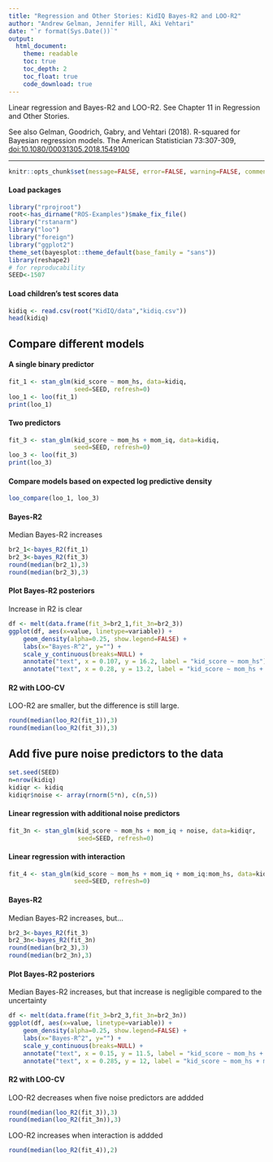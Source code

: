 ```yaml
---
title: "Regression and Other Stories: KidIQ Bayes-R2 and LOO-R2"
author: "Andrew Gelman, Jennifer Hill, Aki Vehtari"
date: "`r format(Sys.Date())`"
output:
  html_document:
    theme: readable
    toc: true
    toc_depth: 2
    toc_float: true
    code_download: true
---
```

Linear regression and Bayes-R2 and LOO-R2. See Chapter 11 in
Regression and Other Stories.

See also Gelman, Goodrich, Gabry, and Vehtari (2018). R-squared for
Bayesian regression models. The American Statistician 73:307-309,
[doi:10.1080/00031305.2018.1549100](https://doi.org/10.1080/00031305.2018.1549100)

-------------


```r
knitr::opts_chunk$set(message=FALSE, error=FALSE, warning=FALSE, comment=NA)
```

#### Load packages

```r
library("rprojroot")
root<-has_dirname("ROS-Examples")$make_fix_file()
library("rstanarm")
library("loo")
library("foreign")
library("ggplot2")
theme_set(bayesplot::theme_default(base_family = "sans"))
library(reshape2)
# for reproducability
SEED<-1507
```

#### Load children's test scores data

```r
kidiq <- read.csv(root("KidIQ/data","kidiq.csv"))
head(kidiq)
```

## Compare different models

#### A single binary predictor

```r
fit_1 <- stan_glm(kid_score ~ mom_hs, data=kidiq,
                  seed=SEED, refresh=0)
loo_1 <- loo(fit_1)
print(loo_1)
```

#### Two predictors

```r
fit_3 <- stan_glm(kid_score ~ mom_hs + mom_iq, data=kidiq,
                  seed=SEED, refresh=0)
loo_3 <- loo(fit_3)
print(loo_3)
```

#### Compare models based on expected log predictive density

```r
loo_compare(loo_1, loo_3)
```

#### Bayes-R2<br>
Median Bayes-R2 increases

```r
br2_1<-bayes_R2(fit_1)
br2_3<-bayes_R2(fit_3)
round(median(br2_1),3)
round(median(br2_3),3)
```

#### Plot Bayes-R2 posteriors<br>
Increase in R2 is clear

```r
df <- melt(data.frame(fit_3=br2_1,fit_3n=br2_3))
ggplot(df, aes(x=value, linetype=variable)) +
    geom_density(alpha=0.25, show.legend=FALSE) +
    labs(x="Bayes-R^2", y="") +
    scale_y_continuous(breaks=NULL) + 
    annotate("text", x = 0.107, y = 16.2, label = "kid_score ~ mom_hs") +
    annotate("text", x = 0.28, y = 13.2, label = "kid_score ~ mom_hs + mom_iq")
```

#### R2 with LOO-CV<br>
LOO-R2 are smaller, but the difference is still large.

```r
round(median(loo_R2(fit_1)),3)
round(median(loo_R2(fit_3)),3)
```

## Add five pure noise predictors to the data

```r
set.seed(SEED)
n=nrow(kidiq)
kidiqr <- kidiq
kidiqr$noise <- array(rnorm(5*n), c(n,5))
```

#### Linear regression with additional noise predictors

```r
fit_3n <- stan_glm(kid_score ~ mom_hs + mom_iq + noise, data=kidiqr,
                   seed=SEED, refresh=0)
```

#### Linear regression with interaction

```r
fit_4 <- stan_glm(kid_score ~ mom_hs + mom_iq + mom_iq:mom_hs, data=kidiq,
                  seed=SEED, refresh=0)
```

#### Bayes-R2<br>
Median Bayes-R2 increases, but...

```r
br2_3<-bayes_R2(fit_3)
br2_3n<-bayes_R2(fit_3n)
round(median(br2_3),3)
round(median(br2_3n),3)
```

#### Plot Bayes-R2 posteriors<br>
Median Bayes-R2 increases, but that increase is negligible
compared to the uncertainty

```r
df <- melt(data.frame(fit_3=br2_3,fit_3n=br2_3n))
ggplot(df, aes(x=value, linetype=variable)) +
    geom_density(alpha=0.25, show.legend=FALSE) +
    labs(x="Bayes-R^2", y="") +
    scale_y_continuous(breaks=NULL) + 
    annotate("text", x = 0.15, y = 11.5, label = "kid_score ~ mom_hs + mom_iq") +
    annotate("text", x = 0.285, y = 12, label = "kid_score ~ mom_hs + mom_iq +\n noise")
```

#### R2 with LOO-CV<br>
LOO-R2 decreases when five noise predictors are addded

```r
round(median(loo_R2(fit_3)),3)
round(median(loo_R2(fit_3n)),3)
```

LOO-R2 increases when interaction is addded

```r
round(median(loo_R2(fit_4)),2)
```

